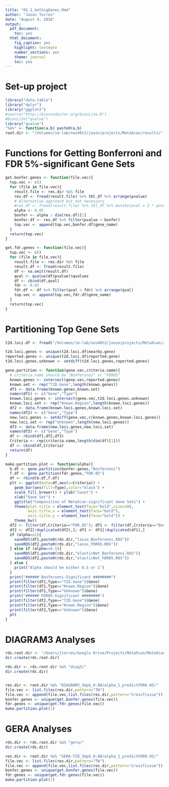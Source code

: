 ```yaml
---
title: "01.1_GetSigGenes.Rmd"
author: "Jason Torres"
date: "August 4, 2016"
output:
  pdf_document:
    toc: yes
  html_document:
    fig_caption: yes
    highlight: textmate
    number_sections: yes
    theme: journal
    toc: yes
---
```


# Set-up project 

```r
library("data.table")
library("dplyr")
library("ggplot2")
#source("http://bioconductor.org/biocLite.R")
#biocLite("qvalue")
library("qvalue")
"%&%" <- function(a,b) paste0(a,b) 
root.dir <- "/Volumes/im-lab/nas40t2/jason/projects/MetaXcan/results/"
```

# Functions for Getting Bonferroni and FDR 5%-significant Gene Sets 

```r

get.bonfer.genes <- function(file.vec){
  top.vec <- c() 
  for (file in file.vec){
    result.file <- res.dir %&% file
    res.df <- fread(result.file) %>% tbl_df %>% arrange(pvalue)
    # Alternative approach but not necessary 
    #res.df <- fread(result.file) %>% tbl_df %>% mutate(pval = 2 * pnorm(-abs(zscore))) %>% arrange(pval)
    alpha <- 0.05
    bonfer <- alpha / dim(res.df)[1]
    bonfer.df <- res.df %>% filter(pvalue < bonfer)
    top.vec <- append(top.vec,bonfer.df$gene_name)
  }
  return(top.vec)
}

get.fdr.genes <- function(file.vec){
  top.vec <- c() 
  for (file in file.vec){
    result.file <- res.dir %&% file
    result.df <- fread(result.file)
    df <- na.omit(result.df) 
    qval <- qvalue(df$pvalue)$qvalues 
    df <- cbind(df,qval)
    fdr <- 0.05
    fdr.df <- df %>% filter(qval < fdr) %>% arrange(qval)
    top.vec <- append(top.vec,fdr.df$gene_name)
  }
  return(top.vec) 
}
```

# Partitioning Top Gene Sets 

```r
t2d.loci.df <- fread("/Volumes/im-lab/nas40t2/jason/projects/MetaXcan/results/t2d-gene-info.txt")

t2d.loci.genes <- unique(t2d.loci.df$nearby.gene)
reported.genes <- unique(t2d.loci.df$reported.gene) 
t2d.loci.genes.unknown <- setdiff(t2d.loci.genes,reported.genes)

gene.partition <- function(gene.vec,criteria.name){
  # criteria.name should be "Bonferonni" or "FDR05"
  known.genes <- intersect(gene.vec,reported.genes)
  known.set <- rep("T2D.Gene",length(known.genes))
  df1 <- data.frame(known.genes,known.set)
  names(df1) <- c("Gene","Type")
  known.loci.genes <- intersect(gene.vec,t2d.loci.genes.unknown)
  known.loci.set <- rep("Known.Region",length(known.loci.genes))
  df2 <- data.frame(known.loci.genes,known.loci.set)
  names(df2) <- c("Gene","Type")
  new.loci.genes <- setdiff(gene.vec,c(known.genes,known.loci.genes))
  new.loci.set <- rep("Unknown",length(new.loci.genes))
  df3 <- data.frame(new.loci.genes,new.loci.set)
  names(df3) <- c("Gene","Type")
  df <- rbind(df1,df2,df3)
  Criteria <- rep(criteria.name,length(dim(df)[1]))
  df <- cbind(df,Criteria)
  return(df)
}

make.partition.plot <- function(alpha){
  b.df <- gene.partition(bonfer.genes,"Bonferonni")
  f.df <- gene.partition(fdr.genes,"FDR.05")
  df <- rbind(b.df,f.df)
  plt <- ggplot(data=df,aes(x=Criteria)) +
    geom_bar(aes(fill=Type),color="black") +
    scale_fill_brewer() + ylab("Count") + 
    xlab("Gene Set") + 
    ggtitle("Composition of MetaXcan-significant Gene Sets") +
    theme(plot.title = element_text(face="bold",size=20),
          axis.title.x = element_text(face="bold"),
          axis.title.y = element_text(face="bold")) +
    theme_bw()
  df2 <- filter(df,Criteria=="FDR.05"); df1 <- filter(df,Criteria=="Bonferonni")
  df2 <- df2[!duplicated(df2),]; df1 <- df1[!duplicated(df1),]
  if (alpha==1){
    saveRDS(df1,paste0(rds.dir,"lasso_Bonferonni.RDS"))
    saveRDS(df2,paste0(rds.dir,"lasso_FDR05.RDS"))
  } else if (alpha==0.5){
    saveRDS(df1,paste0(rds.dir,"elasticNet_Bonferonni.RDS"))
    saveRDS(df2,paste0(rds.dir,"elasticNet_FDR05.RDS"))    
  } else {
    print("Alpha should be either 0.5 or 1")
  }
  print("###### Bonferonni-Significant ########")
  print(filter(df1,Type=="T2D.Gene")$Gene)
  print(filter(df1,Type=="Known.Region")$Gene)
  print(filter(df1,Type=="Unknown")$Gene)
  print("###### FDR05-Significant ########")
  print(filter(df2,Type=="T2D.Gene")$Gene)
  print(filter(df2,Type=="Known.Region")$Gene)
  print(filter(df2,Type=="Unknown")$Gene)
  plt
}
```

# DIAGRAM3 Analyses 

```r
rds.root.dir <- "/Users/jtorres/Google Drive/Projects/MetaXcan/MetaXcanT2D/RDS/"
dir.create(rds.root.dir)

rds.dir <- rds.root.dir %&% "diag3/"
dir.create(rds.dir)


res.dir <- root.dir %&% "DIAGRAM3_ImpG_0.80/alpha_1_predictFDR0.05/"
file.vec <- list.files(res.dir,pattern="TW")
file.vec <- append(file.vec,list.files(res.dir,pattern="CrossTissue"))
bonfer.genes <- unique(get.bonfer.genes(file.vec))
fdr.genes <- unique(get.fdr.genes(file.vec))
make.partition.plot(1)
```

# GERA Analyses 

```r

rds.dir <- rds.root.dir %&% "gera/"
dir.create(rds.dir)

res.dir <- root.dir %&% "GERA-T2D_ImpG_0.80/alpha_1_predictFDR0.05/"
file.vec <- list.files(res.dir,pattern="TW")
file.vec <- append(file.vec,list.files(res.dir,pattern="CrossTissue"))
bonfer.genes <- unique(get.bonfer.genes(file.vec))
fdr.genes <- unique(get.fdr.genes(file.vec))
make.partition.plot(1)
```
